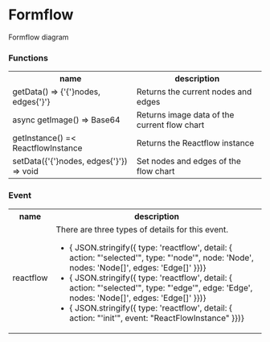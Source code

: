 

<Meta of={Stories} />

# Formflow

Formflow diagram

<Canvas of={Stories.Primary}/>

### Functions
<table className="w-100">
  <tbody>
    <tr>
      <th>name</th> <th>description</th>
    </tr>
    <tr>
      <td>getData() =&gt; {'{'}nodes, edges{'}'} </td> 
      <td>Returns the current nodes and edges</td> 
    </tr>
    <tr>
      <td>async getImage() =&gt; Base64</td> 
      <td>Returns image data of the current flow chart</td> 
    </tr>
    <tr>
      <td>getInstance() =&lt; ReactflowInstance</td> 
      <td>Returns the Reactflow instance</td> 
    </tr>
    <tr>
      <td>setData({'{'}nodes, edges{'}'}) =&gt; void</td> 
      <td>Set nodes and edges of the flow chart</td> 
    </tr>
  </tbody>
</table>

### Event
<table className="w-100">
  <tbody>
    <tr>
      <th>name</th> <th>description</th>
    </tr>
    <tr>
      <td>reactflow</td> 
      <td>
        There are three types of details for this event.
        <ul>
          <li>{ JSON.stringify({
            type: 'reactflow', detail: { 
              action: "'selected'", type: "'node'", node: 'Node', nodes: 'Node[]', edges: 'Edge[]' 
          }})}</li>
          <li>{ JSON.stringify({
            type: 'reactflow', detail: {
              action: "'selected'", type: "'edge'", edge: 'Edge', nodes: 'Node[]', edges: 'Edge[]' 
          }})}</li>
          <li>{ JSON.stringify({
            type: 'reactflow', detail: {
              action: "'init'", event: "ReactFlowInstance"
          }})}</li>
        </ul>
      </td> 
    </tr>
  </tbody>
</table> 